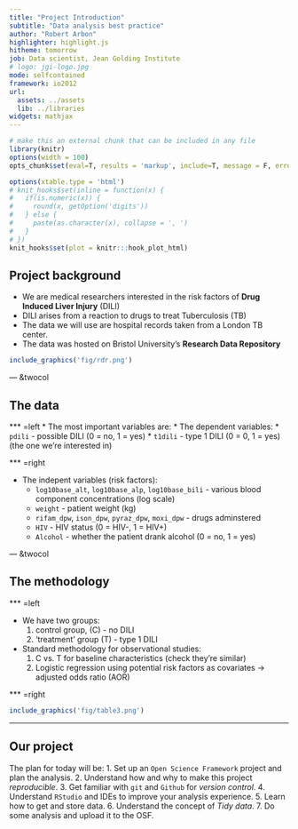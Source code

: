 ```yaml
---
title: "Project Introduction"
subtitle: "Data analysis best practice"
author: "Robert Arbon"
highlighter: highlight.js
hitheme: tomorrow
job: Data scientist, Jean Golding Institute
# logo: jgi-logo.jpg
mode: selfcontained
framework: io2012
url:
  assets: ../assets
  lib: ../libraries
widgets: mathjax
---
```


```r
# make this an external chunk that can be included in any file
library(knitr)
options(width = 100)
opts_chunk$set(eval=T, results = 'markup', include=T, message = F, error = F, warning = F, comment = NA, fig.align = 'center', dpi = 100, tidy = F, cache.path = '.cache/', fig.path = 'fig/')

options(xtable.type = 'html')
# knit_hooks$set(inline = function(x) {
#   if(is.numeric(x)) {
#     round(x, getOption('digits'))
#   } else {
#     paste(as.character(x), collapse = ', ')
#   }
# })
knit_hooks$set(plot = knitr:::hook_plot_html)
```

## Project background

* We are medical researchers interested in the risk factors of **Drug Induced Liver Injury** (DILI)
* DILI arises from a reaction to drugs to treat Tuberculosis (TB)
* The data we will use are hospital records taken from a London TB center. 
* The data was hosted on Bristol University's **Research Data Repository**

```r
include_graphics('fig/rdr.png')
```

--- &twocol

## The data

*** =left
* The most important variables are: 
  * The dependent variables: 
    * `pdili` - possible DILI (0 = no, 1 = yes)
    * `t1dili` - type 1 DILI (0 = 0, 1 = yes) (the one we're interested in)

*** =right

  * The indepent variables (risk factors):
    * `log10base_alt`, `log10base_alp`, `log10base_bili` - various blood component concentrations (log scale)
    * `weight` - patient weight (kg)
    * `rifam_dpw`, `ison_dpw`, `pyraz_dpw`, `moxi_dpw` - drugs adminstered
    * `HIV` - HIV status (0 = HIV-, 1 = HIV+)
    * `Alcohol` - whether the patient drank alcohol (0 = no, 1 = yes)

--- &twocol

## The methodology

*** =left

* We have two groups: 
  1. control group, (C) - no DILI
  2. 'treatment' group (T) - type 1 DILI
* Standard methodology for observational studies: 
  1. C vs. T for baseline characteristics (check they're similar)
  2. Logistic regression using potential risk factors as covariates -> adjusted odds ratio (AOR)

*** =right
```r
include_graphics('fig/table3.png')
```

---

## Our project
The plan for today will be: 
1. Set up an `Open Science Framework` project and plan the analysis. 
2. Understand how and why to make this project *reproducible*. 
3. Get familiar with `git` and `Github` for *version control*. 
4. Understand `RStudio` and IDEs to improve your analysis experience. 
5. Learn how to get and store data. 
6. Understand the concept of *Tidy data*.
7. Do some analysis and upload it to the OSF. 
